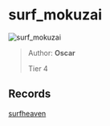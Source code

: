 
# surf_mokuzai

![surf_mokuzai](https://raw.githubusercontent.com/Sayt123/SurfMapPics/Maps-and-bonuses/csgo/surf_mokuzai.jpg)

> Author: **Oscar**
>
> Tier 4

## Records

[surfheaven](https://surfheaven.eu/map/surf_mokuzai)
